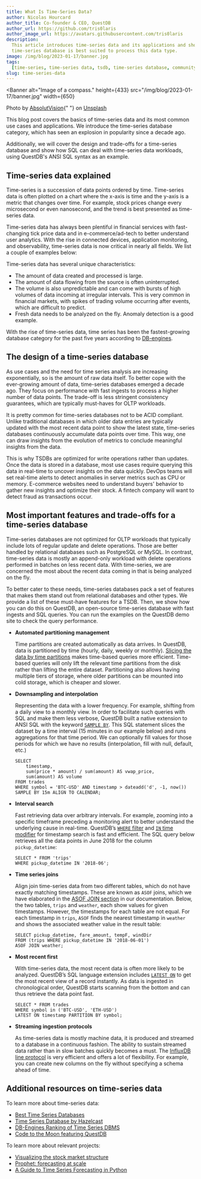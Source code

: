 ```yaml
---
title: What Is Time-Series Data?
author: Nicolas Hourcard
author_title: Co-founder & CEO, QuestDB
author_url: https://github.com/tris0laris
author_image_url: https://avatars.githubusercontent.com/tris0laris
description:
  This article introduces time-series data and its applications and shows how a
  time-series database is best suited to process this data type.
image: /img/blog/2023-01-17/banner.jpg
tags:
  [time-series, time-series data, tsdb, time-series database, community, SQL]
slug: time-series-data
---
```



<Banner
  alt="Image of a compass."
  height={433}
  src="/img/blog/2023-01-17/banner.jpg"
  width={650}
>
  Photo by <a href="https://unsplash.com/photos/uCMKx2H1Y38">AbsolutVision</a>{" "}
  on <a href="https://unsplash.com">Unsplash</a>
</Banner>

This blog post covers the basics of time-series data and its most common use
cases and applications. We introduce the time-series database category, which has
seen an explosion in popularity since a decade ago.

Additionally, we will cover the design and trade-offs for a time-series database
and show how SQL can deal with time-series data workloads, using QuestDB's ANSI SQL syntax as an example.

<!--truncate-->

## Time-series data explained

Time-series is a succession of data points ordered by time. Time-series data is
often plotted on a chart where the x-axis is time and the y-axis is a metric
that changes over time. For example, stock prices change every microsecond or
even nanosecond, and the trend is best presented as time-series data.

<Screenshot
  alt="AAPL stock price over the last 5 years"
  height={284}
  src="/img/blog/2023-01-17/apple-stock.png"
  title="Apple’s share price (daily) over the last 5 years: time-series data"
  width={650}
/>

Time-series data has always been plentiful in financial services with
fast-changing tick price data and in e-commerce/ad-tech to better understand
user analytics. With the rise in connected devices, application monitoring, and
observability, time-series data is now critical in nearly all fields. We list a
couple of examples below:

<Screenshot
  alt="Table showing time series data use cases by segment"
  height={327}
  src="/img/blog/2023-01-17/useCases.png"
  title="The primary use cases for time-series databases such as QuestDB"
  width={650}
/>

Time-series data has several unique characteristics:

- The amount of data created and processed is large.
- The amount of data flowing from the source is often uninterrupted.
- The volume is also unpredictable and can come with bursts of high volumes of
  data incoming at irregular intervals. This is very common in financial
  markets, with spikes of trading volume occurring after events, which are
  difficult to predict.
- Fresh data needs to be analyzed on the fly. Anomaly detection is a good
  example.

With the rise of time-series data, time series has been the fastest-growing
database category for the past five years according to
[DB-engines](https://db-engines.com/de/ranking/time+series+dbms).

<Screenshot
  alt="Chart showing the popularity of time-series databases since 2018 - the data is from db-engines.com"
  height={290}
  src="/img/blog/2023-01-17/popularity.png"
  title="Popularity by database category since 2018"
  width={650}
/>

## The design of a time-series database

As use cases and the need for time series analysis are increasing exponentially, so is the amount of raw data itself. To
better cope with the ever-growing amount of data, time-series databases emerged a decade ago. They focus on performance
with fast ingests to process a higher number of data points. The trade-off is less stringent consistency guarantees,
which are typically must-haves for OLTP workloads. 

It is pretty common for time-series databases not to be ACID compliant. Unlike traditional databases in which older data
entries are typically updated with the most recent data point to show the latest state, time-series databases
continuously accumulate data points over time. This way, one can draw insights from the evolution of metrics to conclude
meaningful insights from the data. 

This is why TSDBs are optimized for write operations rather than updates. Once the data is stored in a database, most
use cases require querying this data in real-time to uncover insights on the data quickly. DevOps teams will set
real-time alerts to detect anomalies in server metrics such as CPU or memory. E-commerce websites need to understand
buyers' behavior to gather new insights and optimize their stock. A fintech company will want to detect fraud as
transactions occur.

## Most important features and trade-offs for a time-series database

Time-series databases are not optimized for OLTP workloads that typically include lots of regular update and delete
operations. Those are better handled by relational databases such as PostgreSQL or MySQL. In contrast, time-series data
is mostly an append-only workload with delete operations performed in batches on less recent data. With time-series, we
are concerned the most about the recent data coming in that is being analyzed on the fly. 

To better cater to these needs, time-series databases pack a set of features that makes them stand out from relational
databases and other types. We provide a list of these must-have features for a TSDB. Then, we show how you can do this
on QuestDB, an open-source time-series database with fast ingests and SQL queries. You can run the examples on the
QuestDB demo site to check the query performance.

- **Automated partitioning management**

  Time partitions are created automatically as data arrives. In QuestDB, data is
  partitioned by time (hourly, daily, weekly or monthly).
  [Slicing the data by time partitions](/docs/concept/partitions/) makes
  time-based queries more efficient. Time-based queries will only lift the
  relevant time partitions from the disk rather than lifting the entire dataset.
  Partitioning also allows having multiple tiers of storage, where older
  partitions can be mounted into cold storage, which is cheaper and slower.

- **Downsampling and interpolation**

  Representing the data with a lower frequency. For example, shifting from a
  daily view to a monthly view. In order to facilitate such queries with SQL and
  make them less verbose, QuestDB built a native extension to ANSI SQL with the
  keyword [`SAMPLE BY`](/docs/reference/sql/sample-by/). This SQL statement
  slices the dataset by a time interval (15 minutes in our example below) and
  runs aggregations for that time period. We can optionally fill values for
  those periods for which we have no results (interpolation, fill with null,
  default, etc.)

  ```questdb-sql title="Running the VWAP of Bitcoin for every 15 minutes interval in the past day"
  SELECT
      timestamp,
      sum(price * amount) / sum(amount) AS vwap_price,
      sum(amount) AS volume
  FROM trades
  WHERE symbol = 'BTC-USD' AND timestamp > dateadd('d', -1, now())
  SAMPLE BY 15m ALIGN TO CALENDAR;
  ```

- **Interval search**

  Fast retrieving data over arbitrary intervals. For example, zooming into a
  specific timeframe preceding a monitoring alert to better understand the
  underlying cause in real-time. QuestDB’s
  [`WHERE` filter](/docs/reference/sql/where/#symbol-and-string) and
  [`IN` time modifier](/docs/reference/sql/where/#time-range) for timestamp
  search is fast and efficient. The SQL query below retrieves all the data
  points in June 2018 for the column `pickup_datetime`:

  ```questdb-sql title="Retrieving data from the table ‘trips’, where the column ‘pickup_datatime’ happens during the month of June 2018"
  SELECT * FROM 'trips'
  WHERE pickup_datetime IN '2018-06';
  ```

- **Time series joins**

  Align join time-series data from two different tables, which do not have
  exactly matching timestamps. These are known as `ASOF` joins, which we have
  elaborated in the [ASOF JOIN section](/docs/reference/sql/join/#asof-join) in
  our documentation. Below, the two tables, `trips` and `weather`, each show
  values for given timestamps. However, the timestamps for each table are not
  equal. For each timestamp in `trips`, `ASOF` finds the nearest timestamp in
  `weather` and shows the associated weather value in the result table:

  ```questdb-sql title="Example of ASOF JOIN query between the tables ‘trips’ and ‘weather’ which have non-identical matching timestamps"
  SELECT pickup_datetime, fare_amount, tempF, windDir
  FROM (trips WHERE pickup_datetime IN '2018-06-01')
  ASOF JOIN weather;
  ```

- **Most recent first**

  With time-series data, the most recent data is often more likely to be
  analyzed. QuestDB’s SQL language extension includes
  [`LATEST ON`](/docs/reference/sql/latest-on/) to get the most recent view of a
  record instantly. As data is ingested in chronological order, QuestDB starts
  scanning from the bottom and can thus retrieve the data point fast.

  ```questdb-sql title="Retrieving the most recent data points for BTC-USD and ETH-USD prices with LATEST ON."
  SELECT * FROM trades
  WHERE symbol in ('BTC-USD', 'ETH-USD')
  LATEST ON timestamp PARTITION BY symbol;
  ```

- **Streaming ingestion protocols**

  As time-series data is mostly machine data, it is produced and streamed to a
  database in a continuous fashion. The ability to sustain streamed data rather
  than in slow batches quickly becomes a must. The
  [InfluxDB line protocol](/blog/2020/07/22/influxdb-lp-on-tcp/) is very
  efficient and offers a lot of flexibility. For example, you can create new
  columns on the fly without specifying a schema ahead of time.

## Additional resources on time-series data

To learn more about time-series data:

- [Best Time Series Databases](https://www.g2.com/categories/time-series-databases)
- [Time Series Database by Hazelcast](https://hazelcast.com/glossary/time-series-database/)
- [DB-Engines Ranking of Time Series DBMS](https://db-engines.com/en/ranking/time+series+dbms)
- [Code to the Moon featuring QuestDB](https://www.youtube.com/watch?v=A8uMF64rbS8&ab_channel=CodetotheMoon)

To learn more about relevant projects:

- [Visualizing the stock market structure](https://scikit-learn.org/stable/auto_examples/applications/plot_stock_market.html)
- [Prophet: forecasting at scale](https://research.facebook.com/blog/2017/2/prophet-forecasting-at-scale/)
- [A Guide to Time Series Forecasting in Python](https://builtin.com/data-science/time-series-forecasting-python)

